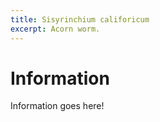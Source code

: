 ```yaml
---
title: Sisyrinchium califoricum
excerpt: Acorn worm.
---
```


<Block
  src="gallery/profile"
  image="gallery/Marine Invertebrates/Mollusca/Crepidula spp.png"
  imageAlt="Microscopic photo of Crepidula spp. larva."
  video="https://player.vimeo.com/video/431672375"
/>

# Information
Information goes here!
